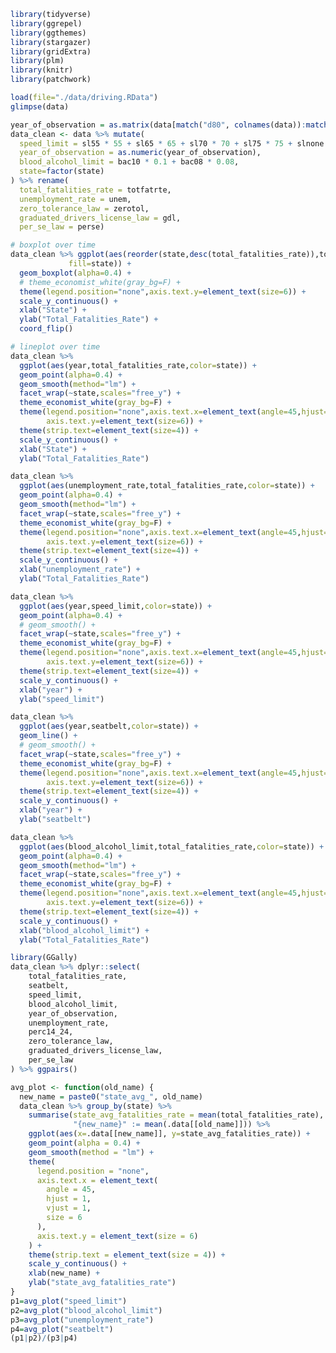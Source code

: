 ```r
library(tidyverse)
library(ggrepel)
library(ggthemes)
library(stargazer)
library(gridExtra)
library(plm)
library(knitr)
library(patchwork)
```


```r
load(file="./data/driving.RData")
glimpse(data)

```

```r
year_of_observation = as.matrix(data[match("d80", colnames(data)):match("d04", colnames(data))]) %*% c(1980:2004)
data_clean <- data %>% mutate(
  speed_limit = sl55 * 55 + sl65 * 65 + sl70 * 70 + sl75 * 75 + slnone * 100,# assuming 100 for no speed limit
  year_of_observation = as.numeric(year_of_observation),
  blood_alcohol_limit = bac10 * 0.1 + bac08 * 0.08,
  state=factor(state) 
) %>% rename(
  total_fatalities_rate = totfatrte,
  unemployment_rate = unem,
  zero_tolerance_law = zerotol,
  graduated_drivers_license_law = gdl,
  per_se_law = perse)
```

```r
# boxplot over time
data_clean %>% ggplot(aes(reorder(state,desc(total_fatalities_rate)),total_fatalities_rate,
             fill=state)) +
  geom_boxplot(alpha=0.4) +
  # theme_economist_white(gray_bg=F) +
  theme(legend.position="none",axis.text.y=element_text(size=6)) +
  scale_y_continuous() +
  xlab("State") +
  ylab("Total_Fatalities_Rate") +
  coord_flip()

# lineplot over time
data_clean %>%
  ggplot(aes(year,total_fatalities_rate,color=state)) +
  geom_point(alpha=0.4) +
  geom_smooth(method="lm") +
  facet_wrap(~state,scales="free_y") +
  theme_economist_white(gray_bg=F) +
  theme(legend.position="none",axis.text.x=element_text(angle=45,hjust=1,vjust=1,size=6),
        axis.text.y=element_text(size=6)) +
  theme(strip.text=element_text(size=4)) +
  scale_y_continuous() +
  xlab("State") +
  ylab("Total_Fatalities_Rate")
```
```r
data_clean %>%
  ggplot(aes(unemployment_rate,total_fatalities_rate,color=state)) +
  geom_point(alpha=0.4) +
  geom_smooth(method="lm") +
  facet_wrap(~state,scales="free_y") +
  theme_economist_white(gray_bg=F) +
  theme(legend.position="none",axis.text.x=element_text(angle=45,hjust=1,vjust=1,size=6),
        axis.text.y=element_text(size=6)) +
  theme(strip.text=element_text(size=4)) +
  scale_y_continuous() +
  xlab("unemployment_rate") +
  ylab("Total_Fatalities_Rate")
```
```r
data_clean %>%
  ggplot(aes(year,speed_limit,color=state)) +
  geom_point(alpha=0.4) +
  # geom_smooth() +
  facet_wrap(~state,scales="free_y") +
  theme_economist_white(gray_bg=F) +
  theme(legend.position="none",axis.text.x=element_text(angle=45,hjust=1,vjust=1,size=6),
        axis.text.y=element_text(size=6)) +
  theme(strip.text=element_text(size=4)) +
  scale_y_continuous() +
  xlab("year") +
  ylab("speed_limit")
```
```r
data_clean %>%
  ggplot(aes(year,seatbelt,color=state)) +
  geom_line() +
  # geom_smooth() +
  facet_wrap(~state,scales="free_y") +
  theme_economist_white(gray_bg=F) +
  theme(legend.position="none",axis.text.x=element_text(angle=45,hjust=1,vjust=1,size=6),
        axis.text.y=element_text(size=6)) +
  theme(strip.text=element_text(size=4)) +
  scale_y_continuous() +
  xlab("year") +
  ylab("seatbelt")
```

```r
data_clean %>%
  ggplot(aes(blood_alcohol_limit,total_fatalities_rate,color=state)) +
  geom_point(alpha=0.4) +
  geom_smooth(method="lm") +
  facet_wrap(~state,scales="free_y") +
  theme_economist_white(gray_bg=F) +
  theme(legend.position="none",axis.text.x=element_text(angle=45,hjust=1,vjust=1,size=6),
        axis.text.y=element_text(size=6)) +
  theme(strip.text=element_text(size=4)) +
  scale_y_continuous() +
  xlab("blood_alcohol_limit") +
  ylab("Total_Fatalities_Rate")
```
```r
library(GGally)
data_clean %>% dplyr::select(
    total_fatalities_rate,
    seatbelt,
    speed_limit,
    blood_alcohol_limit,
    year_of_observation,
    unemployment_rate,
    perc14_24,
    zero_tolerance_law,
    graduated_drivers_license_law,
    per_se_law
) %>% ggpairs()
```
```r
avg_plot <- function(old_name) {
  new_name = paste0("state_avg_", old_name)
  data_clean %>% group_by(state) %>%
    summarise(state_avg_fatalities_rate = mean(total_fatalities_rate),
              "{new_name}" := mean(.data[[old_name]])) %>%
    ggplot(aes(x=.data[[new_name]], y=state_avg_fatalities_rate)) +
    geom_point(alpha = 0.4) +
    geom_smooth(method = "lm") +
    theme(
      legend.position = "none",
      axis.text.x = element_text(
        angle = 45,
        hjust = 1,
        vjust = 1,
        size = 6
      ),
      axis.text.y = element_text(size = 6)
    ) +
    theme(strip.text = element_text(size = 4)) +
    scale_y_continuous() +
    xlab(new_name) +
    ylab("state_avg_fatalities_rate")
}
p1=avg_plot("speed_limit")
p2=avg_plot("blood_alcohol_limit")
p3=avg_plot("unemployment_rate")
p4=avg_plot("seatbelt")
(p1|p2)/(p3|p4)
```

